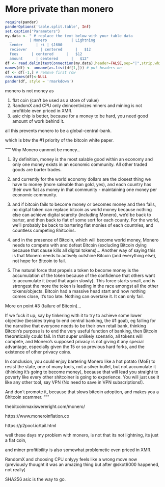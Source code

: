 # More private than monero

```r
require(pander)
panderOptions('table.split.table', Inf)
set.caption("Parameters")
my.data <- " # replace the text below with your table data
  _        | Monero           | Lightning
  sender      | ri | $1600 
  reciever      | centered      |   $12 
  fees      | centered      |   $12 
  amount      | centered      |   $12"
df <- read.delim(textConnection(my.data),header=FALSE,sep="|",strip.white=TRUE,stringsAsFactors=FALSE)
names(df) <- unname(as.list(df[1,])) # put headers on
df <- df[-1,] # remove first row
row.names(df)<-NULL
pander(df, style = 'rmarkdown')
```


monero is not money as 

1. flat coin (can't be used as a store of value)
2. RandomX and CPU only deincentivizes miners and mining is not profitible even priced in XMR.
3. asic chip is better, because for a money to be hard, you need good amount of work behind it.

all this prevents monero to be a global-central-bank.

which is btw the #1 priority of the bitcoin white paper.

"""
Why  Monero cannnot be money...

1) By definition, money is the most salable good within an economy and only one money exists in an economic community. All other traded goods are barter trades.

2) and currently for the world economy dollars are the closest thing we have to money (more saleable than gold, yes), and each country has their own fiat as money in that community - maintaining one money per economic community.

3) and if bitcoin fails to become money or becomes money and then fails, no digital token can replace bitcoin as world money because nothing else can achieve digital scarcity (including Monero), we'd be back to barter, and then back to fiat of some sort for each county. For the world, we'll probably be back to bartering fiat monies of each countries, and countless competing ßhitcoîns.

4) and in the presence of Bitcoin, which will become world money, Monero needs to compete with and defeat Bitcoin (excluding Bitcoin dying because that cause kills all digital tokens)... Another way of saying this is that Monero needs to actively outshine Bitcoin (and everything else), not hope for Bitcoin to fail.

5) The natural force that propels a token to become money is the accumulation of the token because of the confidence that others want to accumulate it (read that again slowly). This force starts small, and is strongest the more the token is leading in the race amongst all the other tokens/objects. Bitcoin had a massive head start and now nothing comes close, it's too late. Nothing can overtake it. It can only fail. 

More on point #3 (failure of Bitcoin)...

If we fuck it up, say by tinkering with it to try to achieve some lower objective (besides trying to end central banking, the #1 goal), eg falling for the narrative that everyone needs to be their own retail bank, thinking Bitcoin's purpose is to end the very useful function of banking, then Bitcoin theoretically could fail. In that super unlikely scenario, all tokens will compete, and Monero's supposed privacy is not giving it any special advantage, especially given the 15 or so previous hard forks, and the existence of other privacy coins.

In conclusion, you could enjoy bartering Monero like a hot potato (MoE) to resist the state, one of many tools, not a silver bullet, but not accumulate it (thinking it's going to become money), because that will lead you straight to poverty like every other shitcoiner is going to experience. You will just use it like any other tool, say VPN (No need to save in VPN subscriptions!).

And don't promote it, because that slows bitcoin adoption, and makes you a ßhitcoin scammer.
"""

thebitcoinmaxiswereright.com/monero/

https://www.moneroinflation.co

https://p2pool.io/tail.html

well these days my problem with monero,  is not that its not lightning, its just a flat coin, 

and miner profitibility is also somewhat problemetic even priced in XMR.

RandomX and choosing CPU onlyyy feels like a wrong move now (previously thought it was an amazing thing but after @skot9000 happened, not really)

SHA256 asic is the way to go.
